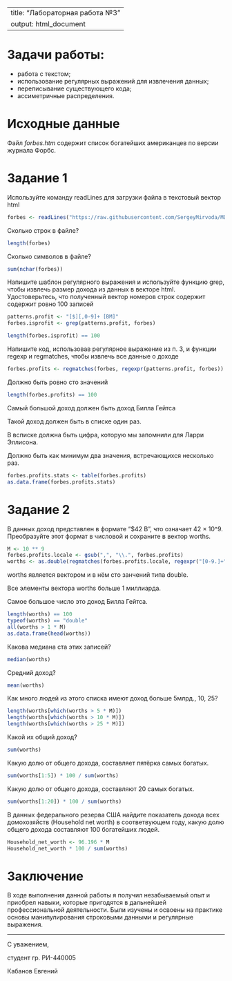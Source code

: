 ﻿---
title: "Лабораторная работа №3"
output: html_document
---

# Задачи работы: 

* работа с текстом;
* использование регулярных выражений для извлечения данных;
* переписывание существующего кода;
* ассиметричные распределения.

# Исходные данные

Файл _forbes.htm_ содержит список богатейших американцев по версии журнала Форбc.

# Задание 1

Используйте команду readLines для загрузки файла в текстовый вектор html

```r
forbes <- readLines("https://raw.githubusercontent.com/SergeyMirvoda/MD-DA-2017/master/data/forbes.htm")
```

Сколько строк в файле?

```r
length(forbes)
```

Сколько символов в файле?

```r
sum(nchar(forbes))
```

Напишите шаблон регулярного выражения и используйте функцию grep, чтобы извлечь размер дохода из данных в векторе html. 
Удостоверьтесь, что полученный вектор номеров строк содержит содержит ровно 100 записей

```r
patterns.profit <- "[$][,0-9]+ [BM]"
forbes.isprofit <- grep(patterns.profit, forbes)

length(forbes.isprofit) == 100
```

Напишите код, использовав регулярное выражение из п. 3, и функции regexp и regmatches, чтобы извлечь все данные о доходе

```r
forbes.profits <- regmatches(forbes, regexpr(patterns.profit, forbes))
```

Должно быть ровно сто значений

```r
length(forbes.profits) == 100
```

Самый большой доход должен быть доход Билла Гейтса

Такой доход должен быть в списке один раз.

В всписке должна быть цифра, которую мы запомнили для Ларри Эллисона.

Должно быть как минимум два значения, встречающихся несколько раз.

```r
forbes.profits.stats <- table(forbes.profits)
as.data.frame(forbes.profits.stats)
```

# Задание 2

В данных доход представлен в формате "$42 B", что означает 42 × 10^9. Преобразуйте этот формат в числовой и сохраните в вектор worths. 

```r
M <- 10 ** 9
forbes.profits.locale <- gsub(",", "\\.", forbes.profits)
worths <- as.double(regmatches(forbes.profits.locale, regexpr("[0-9.]+", forbes.profits.locale))) * M
```

worths является вектором и в нём сто занчений типа double.

Все элементы вектора worths больше 1 миллиарда.

Самое большое число это доход Билла Гейтса.

```r
length(worths) == 100
typeof(worths) == "double"
all(worths > 1 * M)
as.data.frame(head(worths))
```

Какова медиана ста этих записей?

```r
median(worths)
```

Средний доход?

```r
mean(worths)
```

Как много людей из этого списка имеют доход больше 5млрд., 10, 25?

```r
length(worths[which(worths > 5 * M)])
length(worths[which(worths > 10 * M)])
length(worths[which(worths > 25 * M)])
```

Какой их общий доход?

```r
sum(worths)
```

Какую долю от общего дохода, составляет пятёрка самых богатых.

```r
sum(worths[1:5]) * 100 / sum(worths)
```

Какую долю от общего дохода, составляют 20 самых богатых.

```r
sum(worths[1:20]) * 100 / sum(worths)
```

В данных федерального резерва США найдите показатель дохода всех домохозяйств (Household net worth) в соответвующем году, какую долю общего дохода составляют 100 богатейших людей.

```r
Household_net_worth <- 96.196 * M
Household_net_worth * 100 / sum(worths)
```

# Заключение

В ходе выполнения данной работы я получил незабываемый опыт и приобрел навыки, 
которые пригодятся в дальнейшей профессиональной деятельности. 
Были изучены и освоены на практике основы манипулирования строковыми данными и регулярные выражения.

***

С уважением,

студент гр. РИ-440005

Кабанов Евгений